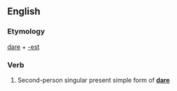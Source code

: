 ==English==

===Etymology===
[[dare]] + [[-est]]

===Verb===
{{infl|en|verb form}}

# {{archaic}} Second-person singular present simple form of '''[[dare]]'''